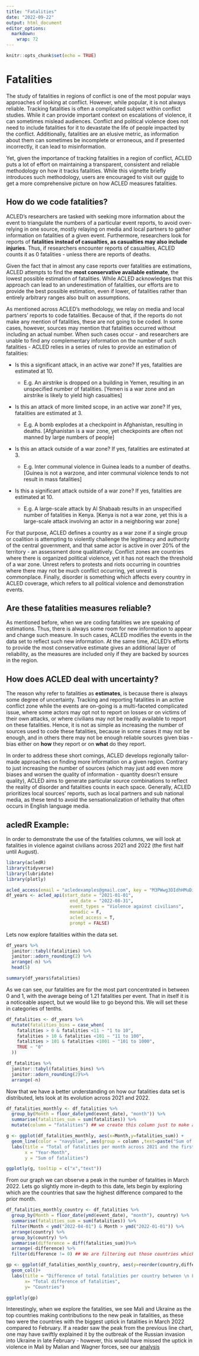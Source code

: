 ```yaml
---
title: "Fatalities"
date: "2022-09-22"
output: html_document
editor_options: 
  markdown: 
    wrap: 72
---
```


```r
knitr::opts_chunk$set(echo = TRUE)
```

# Fatalities

The study of fatalities in regions of conflict is one of the most
popular ways approaches of looking at conflict. However, while popular,
it is not always reliable. Tracking fatalities is often a complicated
subject within conflict studies. While it can provide important context
on escalations of violence, it can sometimes mislead audiences. Conflict
and political violence does not need to include fatalities for it to
devastate the life of people impacted by the conflict. Additionally,
fatalities are an elusive metric, as information about them can
sometimes be incomplete or erroneous, and if presented incorrectly, it
can lead to misinformation.

Yet, given the importance of tracking fatalities in a region of
conflict, ACLED puts a lot of effort on maintaining a transparent,
consistent and reliable methodology on how it tracks fatalities. While
this vignette briefly introduces such methodology, users are encouraged
to visit our [guide](https://acleddata.com/download/35143/) to get a
more comprehensive picture on how ACLED measures fatalities.

## How do we code fatalities?

ACLED's researchers are tasked with seeking more information about the
event to triangulate the numbers of a particular event reports, to avoid
over-relying in one source, mostly relaying on media and local partners
to gather information on fatalities of a given event. Furthermore,
researchers look for reports of **fatalities instead of casualties, as
casualties may also include injuries**. Thus, if researchers encounter
reports of casualties, ACLED counts it as 0 fatalities - unless there
are reports of deaths.

Given the fact that in almost any case reports over fatalities are
estimations, ACLED attempts to find the **most conservative available
estimate**, the lowest possible estimation of fatalities. While ACLED
acknowledges that this approach can lead to an underestimation of
fatalities, our efforts are to provide the best possible estimation,
even if lower, of fatalities rather than entirely arbitrary ranges also
built on assumptions.

As mentioned across ACLED's methodology, we relay on media and local
partners' reports to code fatalities. Because of that, if the reports do
not make any mention of fatalities, these are not going to be coded. In
some cases, however, sources may mention that fatalities occurred
without including an actual number. When such cases occur - and
researchers are unable to find any complementary information on the
number of such fatalities - ACLED relies in a series of rules to provide
an estimation of fatalities:

-   Is this a significant attack, in an active war zone? If yes,
    fatalities are estimated at 10.

    -   E.g. An airstrike is dropped on a building in Yemen, resulting
        in an unspecified number of fatalities. [Yemen is a war zone and
        an airstrike is likely to yield high casualties]

-   Is this an attack of more limited scope, in an active war zone? If
    yes, fatalities are estimated at 3.

    -   E.g. A bomb explodes at a checkpoint in Afghanistan, resulting
        in deaths. [Afghanistan is a war zone, yet checkpoints are often
        not manned by large numbers of people]

-   Is this an attack outside of a war zone? If yes, fatalities are
    estimated at 3.

    -   E.g. Inter communal violence in Guinea leads to a number of
        deaths. [Guinea is not a warzone, and inter communal violence
        tends to not result in mass fatalities]

-   Is this a significant attack outside of a war zone? If yes,
    fatalities are estimated at 10.

    -   E.g. A large-scale attack by Al Shabaab results in an
        unspecified number of fatalities in Kenya. [Kenya is not a war
        zone, yet this is a large-scale attack involving an actor in a
        neighboring war zone]

For that purpose, ACLED defines a country as a war zone if a single
group or coalition is attempting to violently challenge the legitimacy
and authority of the central government, and that same actor is active
in over 20% of the territory - an assessment done qualitatively.
Conflict zones are countries where there is organized political
violence, yet it has not reach the threshold of a war zone. Unrest
refers to protests and riots occurring in countries where there may not
be much conflict occurring, yet unrest is commonplace. Finally, disorder
is something which affects every country in ACLED coverage, which refers
to all political violence and demonstration events.

## Are these fatalities measures reliable?

As mentioned before, when we are coding fatalities we are speaking of
estimations. Thus, there is always some room for new information to
appear and change such measure. In such cases, ACLED modifies the events
in the data set to reflect such new information. At the same time,
ACLED's efforts to provide the most conservative estimate gives an
additional layer of reliability, as the measures are included only if
they are backed by sources in the region.

## How does ACLED deal with uncertainty?

The reason why refer to fatalities as **estimates**, is because there is
always some degree of uncertainty. Tracking and reporting fatalities in
an active conflict zone while the events are on-going is a multi-faceted
complicated issue, where some actors may opt not to report on losses or
on victims of their own attacks, or where civilians may not be readily
available to report on these fatalities. Hence, it is not as simple as
increasing the number of sources used to code these fatalities, because
in some cases it may not be enough, and in others there may not be
enough reliable sources given bias - bias either on **how** they report
or on **what** do they report.

In order to address these short comings, ACLED develops regionally
tailor-made approaches on finding more information on a given region.
Contrary to just increasing the number of sources (which may just add
even more biases and worsen the quality of information - quantity
doesn't ensure quality), ACLED aims to generate particular source
combinations to reflect the reality of disorder and fatalities counts in
each space. Generally, ACLED prioritizes local sources' reports, such as
local partners and sub national media, as these tend to avoid the
sensationalization of lethality that often occurs in English language
media.

## acledR Example:

In order to demonstrate the use of the fatalities columns, we will look
at fatalities in violence against civilians across 2021 and 2022 (the
first half until August).

```r
library(acledR)
library(tidyverse)
library(lubridate)
library(plotly)

acled_access(email = "acledexamples@gmail.com", key = "M3PWwg3DIdhHMuDiilp5") #  This is an example, you will need to input your credentials.
df_years <- acled_api(start_date = "2021-01-01",
                        end_date = "2022-08-31",
                        event_types = "Violence against civilians",
                        monadic = F,
                        acled_access = T,
                        prompt = FALSE)

```

Lets now explore fatalities within the data set.

```r

df_years %>% 
  janitor::tabyl(fatalities) %>% 
  janitor::adorn_rounding(2) %>% 
  arrange(-n) %>% 
  head(5) 

summary(df_years$fatalities)

```

As we can see, our fatalities are for the most part concentrated in
between 0 and 1, with the average being of 1.21 fatalities per event.
That in itself it is a noticeable aspect, but we would like to go beyond
this. We will set these in categories of tenths.

```r

df_fatalities <- df_years %>%
  mutate(fatalities_bins = case_when(
    fatalities > 0 & fatalities <11 ~ "1 to 10",
    fatalities > 10 & fatalities <101 ~ "11 to 100",
    fatalities > 101 & fatalities <1001 ~ "101 to 1000",
    TRUE ~ "0"
  ))

df_fatalities %>%
  janitor::tabyl(fatalities_bins) %>%
  janitor::adorn_rounding(2)%>%
  arrange(-n)

```

Now that we have a better understanding on how our fatalities data set
is distributed, lets look at its evolution across 2021 and 2022.

```r

df_fatalities_monthly <- df_fatalities %>%
  group_by(Month = floor_date(ymd(event_date), "month")) %>%
  summarise(fatalities_sum = sum(fatalities)) %>%
  mutate(column = "fatalities") ## we create this column just to make a workaround in the tooltip in the plotly graph. 

g <- ggplot(df_fatalities_monthly, aes(x=Month,y=fatalities_sum)) +
  geom_line(color = "navyblue", aes(group = column ,text=paste("Sum of fatalities: ", fatalities_sum)))+
  labs(title = "Total of fatalities per month across 2021 and the first half of 2022",
       x = "Year-Month",
       y = "Sum of fatalities")

ggplotly(g, tooltip = c("x","text"))
```

From our graph we can observe a peak in the number of fatalities in
March 2022. Lets go slightly more in-depth to this date, lets begin by
exploring which are the countries that saw the highest difference
compared to the prior month.

```r
df_fatalities_monthly_country <- df_fatalities %>%
  group_by(Month = floor_date(ymd(event_date), "month"), country) %>%
  summarise(fatalities_sum = sum(fatalities)) %>%
  filter(Month < ymd("2022-04-01") & Month > ymd("2022-01-01")) %>%
  arrange(country) %>%
  group_by(country) %>%
  summarise(difference = diff(fatalities_sum))%>%
  arrange(-difference) %>%
  filter(difference != 0) ## We are filtering out those countries which didn't change to make a more polished graph. 

gp <- ggplot(df_fatalities_monthly_country, aes(y=reorder(country,difference),x=difference)) +
  geom_col()+
  labs(title = "Difference of total fatalities per country between \n February and March 2022\n",
       x= "Total difference of fatalities",
       y= "Countries")

ggplotly(gp)
```

Interestingly, when we explore the fatalities, we see Mali and Ukraine
as the top countries making contributions to the new peak in fatalities,
as these two were the countries with the biggest uptick in fatalities in
March 2022 compared to February. If a reader saw the peak from the
previous line chart, one may have swiftly explained it by the outbreak
of the Russian invasion into Ukraine in late February - however, this
would have missed the uptick in violence in Mali by Malian and Wagner
forces, see our
[analysis](%22https://acleddata.com/10-conflicts-to-worry-about-in-2022/sahel/mid-year-update/%22)
